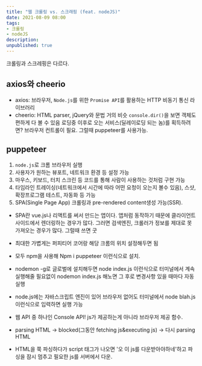 ```yaml
---
title: "웹 크롤링 vs. 스크래핑 (feat. nodeJS)"
date: 2021-08-09 08:00
tags:
- 크롤링
- nodeJS
description:
unpublished: true
---
```


크롤링과 스크레핑은 다르다.

## axios와 cheerio

- axios: 브라우저, `Node.js`를 위한 `Promise API`를 활용하는 HTTP 비동기 통신 라이브러리
- cheerio: HTML parser, jQuery와 문법 거의 비슷
`console.dir()`을 보면 객체도 편하게 다 볼 수 있음
로딩중 이후로 오는 서비스(딜레이로딩 되는 놈)를 획득하려면? 브라우저 컨트롤이 필요. 그럴때 puppeteer를 사용가능.

## puppeteer

1. `node.js`로 크롬 브라우저 실행
2. 사용자가 원하는 뷰포트, 네트워크 환경 등 설정 가능
3. 마우스, 키보드, 터치 스크린 등 코드를 통해 사람이 사용하는 것처럼 구현 가능
4. 타임라인 트레이싱(네트워크에서 시간에 따라 어떤 요청이 오는지 볼수 있음), 스샷, 확장프로그램 테스트, 자동화 등 가능
5. SPA(Single Page App) 크롤링과 pre-rendered content생성 가능(SSR).
- SPA란 vue.js나 리액트를 써서 만드는 앱이다. 앱처럼 동작하기 때문에 클라이언트 사이드에서 렌더링하는 경우가 많다.
그러면 검색엔진, 크롤러가 정보를 제대로 못 가져오는 경우가 많다. 그럴때 쓰면 굿

- 최대한 가볍게는 퍼피티어 코어랑 해당 크롬의 위치 설정해두면 됨
- 모두 npm을 사용해 Npm i puppeteer 이런식으로 설치.
- nodemon -g로 글로벌에 설치해두면 node index.js 이런식으로 터미널에서 계속 실행해줄 필요없이 nodemon index.js 해노면 그 후로 변경사항 있을 때마다 자동 실행


- node.js에는 자바스크립트 엔진이 있어 브라우저 없어도 터미널에서 node blah.js 이런식으로 입력하면 실행 가능
- 웹 API 중 하나인 Console API! js가 제공하는게 아니라 브라우저 제공 함수.
- parsing HTML -> blocked(그동안 fetching js&executing js) -> 다시 parsing HTML

- HTML을 쭉 파싱하다가 script 태그가 나오면 '오 이 js를 다운받아야하네'하고 파싱을 잠시 멈추고 필요한 js를 서버에서 다운.